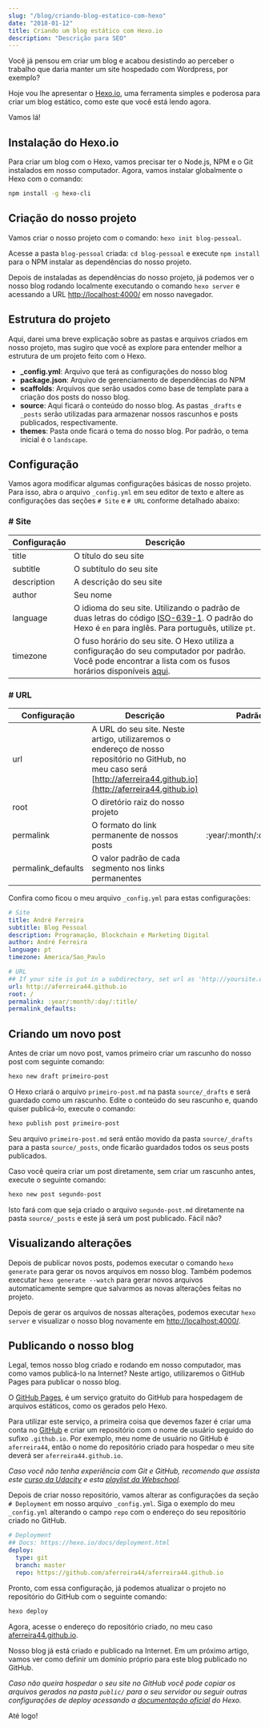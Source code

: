 ```yaml
---
slug: "/blog/criando-blog-estatico-com-hexo"
date: "2018-01-12"
title: Criando um blog estático com Hexo.io
description: "Descrição para SEO"
---
```


Você já pensou em criar um blog e acabou desistindo ao perceber o trabalho que daria manter um site hospedado com Wordpress, por exemplo?

Hoje vou lhe apresentar o [Hexo.io](https://hexo.io/), uma ferramenta simples e poderosa para criar um blog estático, como este que você está lendo agora.

<!-- more -->

Vamos lá!

## Instalação do Hexo.io

Para criar um blog com o Hexo, vamos precisar ter o Node.js, NPM e o Git instalados em nosso computador. Agora, vamos instalar globalmente o Hexo com o comando:

```bash
npm install -g hexo-cli
```

## Criação do nosso projeto

Vamos criar o nosso projeto com o comando: `hexo init blog-pessoal`.

Acesse a pasta `blog-pessoal` criada: `cd blog-pessoal` e execute `npm install` para o NPM instalar as dependências do nosso projeto.

Depois de instaladas as dependências do nosso projeto, já podemos ver o nosso blog rodando localmente executando o comando `hexo server` e acessando a URL [http://localhost:4000/](http://localhost:4000/) em nosso navegador.

## Estrutura do projeto

Aqui, darei uma breve explicação sobre as pastas e arquivos criados em nosso projeto, mas sugiro que você as explore para entender melhor a estrutura de um projeto feito com o Hexo.

- **\_config.yml**: Arquivo que terá as configurações do nosso blog
- **package.json**: Arquivo de gerenciamento de dependências do NPM
- **scaffolds**: Arquivos que serão usados como base de template para a criação dos posts do nosso blog.
- **source**: Aqui ficará o conteúdo do nosso blog. As pastas `_drafts` e `_posts` serão utilizadas para armazenar nossos rascunhos e posts publicados, respectivamente.
- **themes**: Pasta onde ficará o tema do nosso blog. Por padrão, o tema inicial é o `landscape`.

## Configuração

Vamos agora modificar algumas configurações básicas de nosso projeto. Para isso, abra o arquivo `_config.yml` em seu editor de texto e altere as configurações das seções `# Site` e `# URL` conforme detalhado abaixo:

### # Site

| Configuração | Descrição                                                                                                                                                                                                                   |
| ------------ | --------------------------------------------------------------------------------------------------------------------------------------------------------------------------------------------------------------------------- |
| title        | O título do seu site                                                                                                                                                                                                        |
| subtitle     | O subtítulo do seu site                                                                                                                                                                                                     |
| description  | A descrição do seu site                                                                                                                                                                                                     |
| author       | Seu nome                                                                                                                                                                                                                    |
| language     | O idioma do seu site. Utilizando o padrão de duas letras do código [ISO-639-1](https://en.wikipedia.org/wiki/List_of_ISO_639-1_codes). O padrão do Hexo é `en` para inglês. Para português, utilize `pt`.                   |
| timezone     | O fuso horário do seu site. O Hexo utiliza a configuração do seu computador por padrão. Você pode encontrar a lista com os fusos horários disponíveis [aqui](https://en.wikipedia.org/wiki/List_of_tz_database_time_zones). |

### # URL

| Configuração       | Descrição                                                                                                                                                              | Padrão                    |
| ------------------ | ---------------------------------------------------------------------------------------------------------------------------------------------------------------------- | ------------------------- |
| url                | A URL do seu site. Neste artigo, utilizaremos o endereço de nosso repositório no GitHub, no meu caso será [http://aferreira44.github.io](http://aferreira44.github.io) |                           |
| root               | O diretório raiz do nosso projeto                                                                                                                                      |
| permalink          | O formato do link permanente de nossos posts                                                                                                                           | :year/:month/:day/:title/ |
| permalink_defaults | O valor padrão de cada segmento nos links permanentes                                                                                                                  |

Confira como ficou o meu arquivo `_config.yml` para estas configurações:

```yml
# Site
title: André Ferreira
subtitle: Blog Pessoal
description: Programação, Blockchain e Marketing Digital
author: André Ferreira
language: pt
timezone: America/Sao_Paulo

# URL
## If your site is put in a subdirectory, set url as 'http://yoursite.com/child' and root as '/child/'
url: http://aferreira44.github.io
root: /
permalink: :year/:month/:day/:title/
permalink_defaults:
```

## Criando um novo post

Antes de criar um novo post, vamos primeiro criar um rascunho do nosso post com seguinte comando:

```bash
hexo new draft primeiro-post
```

O Hexo criará o arquivo `primeiro-post.md` na pasta `source/_drafts` e será guardado como um rascunho. Edite o conteúdo do seu rascunho e, quando quiser publicá-lo, execute o comando:

```bash
hexo publish post primeiro-post
```

Seu arquivo `primeiro-post.md` será então movido da pasta `source/_drafts` para a pasta `source/_posts`, onde ficarão guardados todos os seus posts publicados.

Caso você queira criar um post diretamente, sem criar um rascunho antes, execute o seguinte comando:

```bash
hexo new post segundo-post
```

Isto fará com que seja criado o arquivo `segundo-post.md` diretamente na pasta `source/_posts` e este já será um post publicado. Fácil não?

## Visualizando alterações

Depois de publicar novos posts, podemos executar o comando `hexo generate` para gerar os novos arquivos em nosso blog. Também podemos executar `hexo generate --watch` para gerar novos arquivos automaticamente sempre que salvarmos as novas alterações feitas no projeto.

Depois de gerar os arquivos de nossas alterações, podemos executar `hexo server` e visualizar o nosso blog novamente em [http://localhost:4000/](http://localhost:4000/).

## Publicando o nosso blog

Legal, temos nosso blog criado e rodando em nosso computador, mas como vamos publicá-lo na Internet? Neste artigo, utilizaremos o GitHub Pages para publicar o nosso blog.

O [GitHub Pages](https://pages.github.com/), é um serviço gratuito do GitHub para hospedagem de arquivos estáticos, como os gerados pelo Hexo.

Para utilizar este serviço, a primeira coisa que devemos fazer é criar uma conta no [GitHub](https://github.com/) e criar um repositório com o nome de usuário seguido do sufixo `.github.io`. Por exemplo, meu nome de usuário no GitHub é `aferreira44`, então o nome do repositório criado para hospedar o meu site deverá ser `aferreira44.github.io`.

_Caso você não tenha experiência com Git e GitHub, recomendo que assista este [curso da Udacity](https://classroom.udacity.com/courses/ud775) e esta [playlist da Webschool](https://www.youtube.com/playlist?list=PL77JVjKTJT2h4aACrIx1ECmr8h9esjh16)._

Depois de criar nosso repositório, vamos alterar as configurações da seção `# Deployment` em nosso arquivo `_config.yml`. Siga o exemplo do meu `_config.yml` alterando o campo `repo` com o endereço do seu repositório criado no GitHub.

```yml
# Deployment
## Docs: https://hexo.io/docs/deployment.html
deploy:
  type: git
  branch: master
  repo: https://github.com/aferreira44/aferreira44.github.io
```

Pronto, com essa configuração, já podemos atualizar o projeto no repositório do GitHub com o seguinte comando:

```bash
hexo deploy
```

Agora, acesse o endereço do repositório criado, no meu caso [aferreira44.github.io](http://aferreira44.github.io).

Nosso blog já está criado e publicado na Internet. Em um próximo artigo, vamos ver como definir um domínio próprio para este blog publicado no GitHub.

_Caso não queira hospedar o seu site no GitHub você pode copiar os arquivos gerados na pasta `public/` para o seu servidor ou seguir outras configurações de deploy acessando a [documentação oficial](https://hexo.io/docs/deployment.html) do Hexo._

Até logo!
